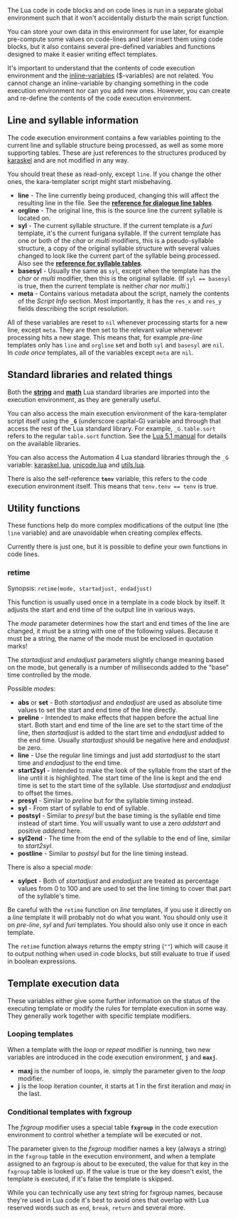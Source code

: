 The Lua code in code blocks and on code lines is run in a separate global environment such that it won't accidentally disturb the main script function.

You can store your own data in this environment for use later, for example pre-compute some values on code-lines and later insert them using code blocks, but it also contains several pre-defined variables and functions designed to make it easier writing effect templates.

It's important to understand that the contents of code execution environment and the [[Karaoke Templater Reference: Inline variables|inline-variables]] ($-variables) are not related. You cannot change an inline-variable by changing something in the code execution environment nor can you add new ones. However, you can create and re-define the contents of the code execution environment.

== Line and syllable information ==

The code execution environment contains a few variables pointing to the current line and syllable structure being processed, as well as some more supporting tables. These are just references to the structures produced by [[Automation 4 karaskel.lua#Data structures|karaskel]] and are not modified in any way.

You should treat these as read-only, except <code>line</code>. If you change the other ones, the kara-templater script might start misbehaving.

* '''line''' - The line currently being produced, changing this will affect the resulting line in the file. See the '''[[Automation 4 karaskel.lua#Dialogue line table|reference for dialogue line tables]]'''.
* '''orgline''' - The original line, this is the source line the current syllable is located on.
* '''syl''' - The current syllable structure. If the current template is a ''furi'' template, it's the current furigana syllable. If the current template has one or both of the ''char'' or ''multi'' modifiers, this is a pseudo-syllable structure, a copy of the original syllable structure with several values changed to look like the current part of the syllable being processed. Also see the '''[[Automation 4 karaskel.lua#Karaoke and furigana syllable tables|reference for syllable tables]]'''.
* '''basesyl''' - Usually the same as <code>syl</code>, except when the template has the ''char'' or ''multi'' modifier, then this is the original syllable. (If <code>syl == basesyl</code> is true, then the current template is neither ''char'' nor ''multi''.)
* '''meta''' - Contains various metadata about the script, namely the contents of the ''Script Info'' section. Most importantly, it has the <code>res_x</code> and <code>res_y</code> fields describing the script resolution.

All of these variables are reset to <code>nil</code> whenever processing starts for a new line, except <code>meta</code>. They are then set to the relevant value whenever processing hits a new stage. This means that, for example ''pre-line'' templates only has <code>line</code> and <code>orgline</code> set and both <code>syl</code> and <code>basesyl</code> are <code>nil</code>. In ''code once'' templates, all of the variables except <code>meta</code> are <code>nil</code>.

== Standard libraries and related things ==

Both the [http://www.lua.org/manual/5.1/manual.html#5.4 '''string'''] and [http://www.lua.org/manual/5.1/manual.html#5.6 '''math'''] Lua standard libraries are imported into the execution environment, as they are generally useful.

You can also access the main execution environment of the kara-templater script itself using the <code>'''_G'''</code> (underscore capital-G) variable and through that access the rest of the Lua standard library. For example, <code>_G.table.sort</code> refers to the regular <code>table.sort</code> function. See the [http://www.lua.org/manual/5.1/manual.html#5 Lua 5.1 manual] for details on the available libraries.

You can also access the Automation 4 Lua standard libraries through the <code>_G</code> variable: [[Automation 4 karaskel.lua|karaskel.lua]], [[Automation 4 unicode.lua|unicode.lua]] and [[Automation 4 utils.lua|utils.lua]].

There is also the self-reference <code>'''tenv'''</code> variable, this refers to the code execution environment itself. This means that <code>tenv.tenv == tenv</code> is true.

== Utility functions ==

These functions help do more complex modifications of the output line (the <code>line</code> variable) and are unavoidable when creating complex effects.

Currently there is just one, but it is possible to define your own functions in code lines.

=== retime ===

Synopsis: <code>retime(mode, startadjust, endadjust)</code>

This function is usually used once in a template in a code block by itself. It adjusts the start and end time of the output line in various ways.

The ''mode'' parameter determines how the start and end times of the line are changed, it must be a string with one of the following values. Because it must be a string, the name of the mode must be enclosed in quotation marks!

The ''startadjust'' and ''endadjust'' parameters slightly change meaning based on the mode, but generally is a number of milliseconds added to the "base" time controlled by the mode.

Possible ''mode''s:

* '''abs''' or '''set''' - Both ''startadjust'' and ''endadjust'' are used as absolute time values to set the start and end time of the line directly.
* '''preline''' - Intended to make effects that happen before the actual line start. Both start and end time of the line are set to the start time of the line, then ''startadjust'' is added to the start time and ''endadjust'' added to the end time. Usually ''startadjust'' should be negative here and ''endadjust'' be zero.
* '''line''' - Use the regular line timings and just add ''startadjust'' to the start time and ''endadjust'' to the end time.
* '''start2syl''' - Intended to make the look of the syllable from the start of the line until it is highlighted. The start time of the line is kept and the end time is set to the start time of the syllable. Use ''startadjust'' and ''endadjust'' to offset the times.
* '''presyl''' - Similar to ''preline'' but for the syllable timing instead.
* '''syl''' - From start of syllable to end of syllable.
* '''postsyl''' - Similar to ''presyl'' but the base timing is the syllable end time instead of start time. You will usually want to use a zero ''addstart'' and positive ''addend'' here.
* '''syl2end''' - The time from the end of the syllable to the end of line, similar to ''start2syl''.
* '''postline''' - Similar to ''postsyl'' but for the line timing instead.

There is also a special ''mode'':

* '''sylpct''' - Both of ''startadjust'' and ''endadjust'' are treated as percentage values from 0 to 100 and are used to set the line timing to cover that part of the syllable's time.

Be careful with the <code>retime</code> function on ''line'' templates, if you use it directly on a ''line'' template it will probably not do what you want. You should only use it on ''pre-line'', ''syl'' and ''furi'' templates. You should also only use it once in each template.

The <code>retime</code> function always returns the empty string (<code>""</code>) which will cause it to output nothing when used in code blocks, but still evaluate to true if used in boolean expressions.

{{Examplebox|
 template syl: !retime("preline", -1000, 0)!{\pos($scenter,$smiddle)\an5\fscx0\fscy0\t(\fscx100\fscy100)}

This creates a kind of "pop-in" effect for the syllables that lasts 1 second (1000 milliseconds) before the actual line timing. The two important things to code: Quotation marks around <code>"preline"</code> and that the start offset is negative, -1000, because the start time needs to be moved backwards.
}}
{{Examplebox|
 template syl: !retime("syl", 0, 0)!{\pos($x,$y)\t(\fscx360)}

Makes the syllable spin around itself during its highlight. Unless you also have ''syl'' templates retimed to <tt>start2syl</tt> and <tt>syl2end</tt> the syllable will only be visible during its highlight. Note how retiming a syllable line to just the syllable time makes it unneeded to put start and end times in the <code>\t</code> tag, they default to the duration of the entire line and here the duration of the line is the duration of the syllable.
}}
{{Examplebox|
 template syl: !retime("sylpct", 0, 50)!{\move($x,$y,$x,!$y-10!)}
 template syl: !retime("sylpct", 50, 100)!{\move($x,!$y-10!,$x,$y)}

These two templates together makes the syllable move 10 pixels upwards during the first half of its highlight and back down during the last half. Using <code>retime</code> is an easy way to get multiple <code>\move</code> tags to affect the same syllable; there can only be one <code>\move</code> tag on one line, but if you split the line into many "chained" times you can create an effect of the same syllable moving in several directions.
}}

== Template execution data ==

These variables either give some further information on the status of the executing template or modify the rules for template execution in some way. They generally work together with specific template modifiers.

=== Looping templates ===

When a template with the ''loop'' or ''repeat'' modifier is running, two new variables are introduced in the code execution environment, <code>'''j'''</code> and <code>'''maxj'''</code>.

* '''maxj''' is the number of loops, ie. simply the parameter given to the ''loop'' modifier.
* '''j''' is the loop iteration counter, it starts at 1 in the first iteration and ''maxj'' in the last.

{{Examplebox|
 template syl loop 5: {\an5\pos($scenter,$smiddle)\1a&HFF&\3a&Hcc&\t($start,$end,\fscx!100+<u>j</u>*10!\fscy!100+<u>j</u>*10!\3a&HFF&)}

The syllable fill is hidden so only the border is visible, then several copies of the that border-only line is made through the loop, and made to "explode" to different, growing sizes using the <code>j</code> variable.

This example assumes that the style definition has shadow disabled but it does have a border.
}}
{{Examplebox|
 template syl loop 20: {\move($x,$y,!$x+15*math.cos(math.pi*2*<u>j</u>/<u>maxj</u>)!,!$y+15*math.sin(math.pi*2*<u>j</u>/<u>maxj</u>)!,$start,$end)\t($start,$end,\alpha&HFF&)}

Here looping is used to [http://en.wikipedia.org/wiki/Unit_circle#Trigonometric_functions_on_the_unit_circle calculate several points on a circle] with radius 15 and make the syllables move out to those. Just by changing the number of loops in the Effect field you can make a more detailed circle because <code>j/maxj</code> is used to calculate how large a portion of the total number of loops have been completed.
}}

=== Conditional templates with fxgroup ===

The ''fxgroup'' modifier uses a special table <code>'''fxgroup'''</code> in the code execution environment to control whether a template will be executed or not.

The parameter given to the ''fxgroup'' modifier names a key (always a string) in the <code>fxgroup</code> table in the execution environment, and when a template assigned to an fxgroup is about to be executed, the value for that key in the <code>fxgroup</code> table is looked up. If the value is true or the key doesn't exist, the template is executed, if it's false the template is skipped.

While you can technically use any text string for fxgroup names, because they're used in Lua code it's best to avoid ones that overlap with Lua reserved words such as <code>end</code>, <code>break</code>, <code>return</code> and several more.

{{Examplebox|
 code syl: <u>fxgroup.long &#x3D; (syl.duration > 200)</u>
 template syl noblank: all here: 
 template syl <u>fxgroup long</u>: is long: 
 karaoke: {\k10}huh? {\k40}wee~~

It's important to understand the template execution order to understand this example. For each input syllable (ie. "huh?" and "wee~~") all the templates and code lines are run in the order they appear.

This means that for "huh?", first the code line is run. It determines that the duration of that syllable is less than 200 ms and thus sets ''fxgroup.long'' to false. The first template has no fxgroup, so it's applied to the syllable then, outputting a line "all here: huh?", but the second template has fxgroup "long". This fxgroup was disabled for that syllable by the code line, so that template is not run at all.

For "wee~~", the code line determines that its duration is longer than 200 ms, so the "long" fxgroup is enabled. Then the first template outputs its line, "all here: wee~~", and when the second template is to run, its fxgroup is enabled now so it's also run, outputting "is long: wee~~".

Neither of the two templates will output anything for the zero'th syllable. The first template, because it has the "noblank" modifier, and the second because the zero'th syllable's duration is too short for the fxgroup to be enabled.
}}

{{Automation navbox}}